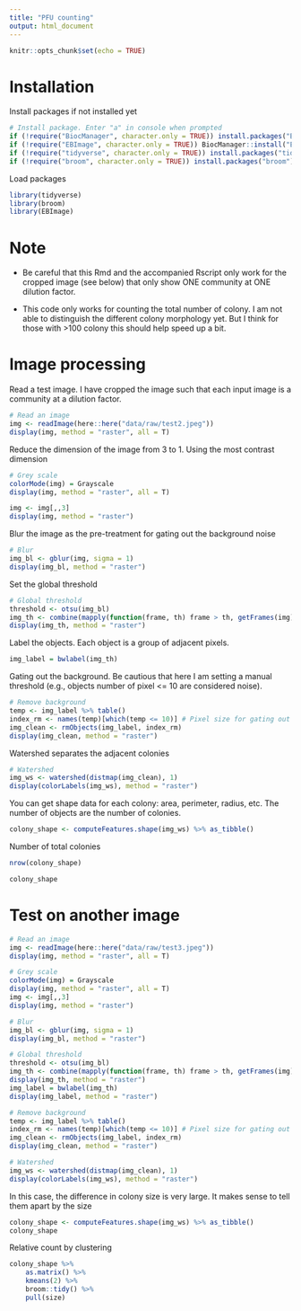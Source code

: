 ```yaml
---
title: "PFU counting"
output: html_document
---
```


```r
knitr::opts_chunk$set(echo = TRUE)
```

# Installation 

Install packages if not installed yet

```r
# Install package. Enter "a" in console when prompted
if (!require("BiocManager", character.only = TRUE)) install.packages("BiocManager")
if (!require("EBImage", character.only = TRUE)) BiocManager::install("EBImage")
if (!require("tidyverse", character.only = TRUE)) install.packages("tidyverse")
if (!require("broom", character.only = TRUE)) install.packages("broom")
```

Load packages

```r
library(tidyverse)
library(broom)
library(EBImage)
```

# Note

- Be careful that this Rmd and the accompanied Rscript only work for the cropped image (see below) that only show ONE community at ONE dilution factor.

- This code only works for counting the total number of colony. I am not able to distinguish the different colony morphology yet. But I think for those with >100 colony this should help speed up a bit.

# Image processing

Read a test image. I have cropped the image such that each input image is a community at a dilution factor.

```r
# Read an image
img <- readImage(here::here("data/raw/test2.jpeg"))
display(img, method = "raster", all = T)
```

Reduce the dimension of the image from 3 to 1. Using the most contrast dimension

```r
# Grey scale
colorMode(img) = Grayscale
display(img, method = "raster", all = T)
```


```r
img <- img[,,3]
display(img, method = "raster")
```

Blur the image as the pre-treatment for gating out the background noise

```r
# Blur
img_bl <- gblur(img, sigma = 1)
display(img_bl, method = "raster")
```

Set the global threshold

```r
# Global threshold
threshold <- otsu(img_bl)
img_th <- combine(mapply(function(frame, th) frame > th, getFrames(img), threshold, SIMPLIFY=FALSE))
display(img_th, method = "raster")
```

Label the objects. Each object is a group of adjacent pixels.

```r
img_label = bwlabel(img_th)
```

Gating out the background. Be cautious that here I am setting a manual threshold (e.g., objects number of pixel <= 10 are considered noise). 

```r
# Remove background
temp <- img_label %>% table()
index_rm <- names(temp)[which(temp <= 10)] # Pixel size for gating out background
img_clean <- rmObjects(img_label, index_rm)
display(img_clean, method = "raster")
```

Watershed separates the adjacent colonies

```r
# Watershed
img_ws <- watershed(distmap(img_clean), 1)
display(colorLabels(img_ws), method = "raster")
```

You can get shape data for each colony: area, perimeter, radius, etc. The number of objects are the number of colonies.

```r
colony_shape <- computeFeatures.shape(img_ws) %>% as_tibble()
```

Number of total colonies

```r
nrow(colony_shape)
```

```r
colony_shape
```


# Test on another image

```r
# Read an image
img <- readImage(here::here("data/raw/test3.jpeg"))
display(img, method = "raster", all = T)

# Grey scale
colorMode(img) = Grayscale
display(img, method = "raster", all = T)
img <- img[,,3]
display(img, method = "raster")

# Blur
img_bl <- gblur(img, sigma = 1)
display(img_bl, method = "raster")

# Global threshold
threshold <- otsu(img_bl)
img_th <- combine(mapply(function(frame, th) frame > th, getFrames(img), threshold, SIMPLIFY=FALSE))
display(img_th, method = "raster")
img_label = bwlabel(img_th)
display(img_label, method = "raster")

# Remove background
temp <- img_label %>% table()
index_rm <- names(temp)[which(temp <= 10)] # Pixel size for gating out background
img_clean <- rmObjects(img_label, index_rm)
display(img_clean, method = "raster")

# Watershed
img_ws <- watershed(distmap(img_clean), 1)
display(colorLabels(img_ws), method = "raster")
```


In this case, the difference in colony size is very large. It makes sense to tell them apart by the size

```r
colony_shape <- computeFeatures.shape(img_ws) %>% as_tibble()
colony_shape
```

Relative count by clustering
```r
colony_shape %>%
    as.matrix() %>%
    kmeans(2) %>% 
    broom::tidy() %>%
    pull(size)
```

















